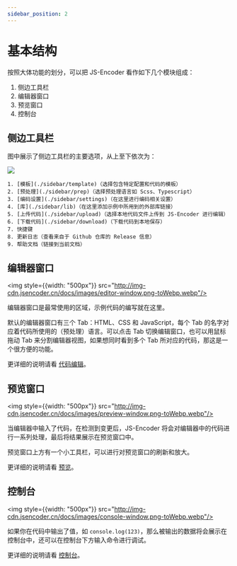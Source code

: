 ```yaml
---
sidebar_position: 2
---
```


# 基本结构

按照大体功能的划分，可以把 JS-Encoder 看作如下几个模块组成：

1. 侧边工具栏
2. 编辑器窗口
3. 预览窗口
4. 控制台

## 侧边工具栏

图中展示了侧边工具栏的主要选项，从上至下依次为：

<div style={{display: "flex"}}>
  <img style={{width: "30px"}} src="http://img-cdn.jsencoder.cn/docs/images/sidebar.png-toWebp.webp"/>
  <div style={{marginLeft: "10px"}}>

    1. [模板](./sidebar/template)（选择包含特定配置和代码的模板）
    2. [预处理](./sidebar/prep)（选择预处理语言如 Scss、Typescript）
    3. [编码设置](./sidebar/settings)（在这里进行编码相关设置）
    4. [库](./sidebar/lib)（在这里添加示例中所用到的外部库链接）
    5. [上传代码](./sidebar/upload)（选择本地代码文件上传到 JS-Encoder 进行编辑）
    6. [下载代码](./sidebar/download)（下载代码到本地保存）
    7. 快捷键
    8. 更新日志（查看来自于 Github 仓库的 Release 信息）
    9. 帮助文档（链接到当前文档）
  </div>
</div>

## 编辑器窗口

<img style={{width: "500px"}} src="http://img-cdn.jsencoder.cn/docs/images/editor-window.png-toWebp.webp"/>

编辑器窗口是最常使用的区域，示例代码的编写就在这里。

默认的编辑器窗口有三个 Tab：HTML、CSS 和 JavaScript，每个 Tab 的名字对应着代码所使用的（预处理）语言。可以点击 Tab 切换编辑窗口，也可以用鼠标拖动 Tab 来分割编辑器视图，如果想同时看到多个 Tab 所对应的代码，那这是一个很方便的功能。

更详细的说明请看 [代码编辑](./code-editor)。

## 预览窗口

<img style={{width: "500px"}} src="http://img-cdn.jsencoder.cn/docs/images/preview-window.png-toWebp.webp"/>

当编辑器中输入了代码，在检测到变更后，JS-Encoder 将会对编辑器中的代码进行一系列处理，最后将结果展示在预览窗口中。

预览窗口上方有一个小工具栏，可以进行对预览窗口的刷新和放大。

更详细的说明请看 [预览](./preview)。

## 控制台

<img style={{width: "500px"}} src="http://img-cdn.jsencoder.cn/docs/images/console-window.png-toWebp.webp"/>

如果你在代码中输出了值，如 `console.log(123)`，那么被输出的数据将会展示在控制台中，还可以在控制台下方输入命令进行调试。

更详细的说明请看 [控制台](./console)。